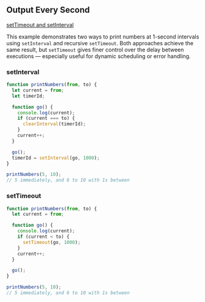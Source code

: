 
## Output Every Second

[setTimeout and setInterval](https://javascript.info/settimeout-setinterval)

This example demonstrates two ways to print numbers at 1-second intervals using `setInterval` and recursive `setTimeout`.
Both approaches achieve the same result, but `setTimeout` gives finer control over the delay between executions — especially useful for dynamic scheduling or error handling.


### setInterval

```js copy
function printNumbers(from, to) {
  let current = from;
  let timerId;

  function go() {
    console.log(current);
    if (current === to) {
      clearInterval(timerId);
    }
    current++;
  }

  go();
  timerId = setInterval(go, 1000);
}

printNumbers(5, 10);
// 5 immediately, and 6 to 10 with 1s between
```

### setTimeout

```js copy
function printNumbers(from, to) {
  let current = from;

  function go() {
    console.log(current);
    if (current < to) {
      setTimeout(go, 1000);
    }
    current++;
  }

  go();
}

printNumbers(5, 10);
// 5 immediately, and 6 to 10 with 1s between
```
